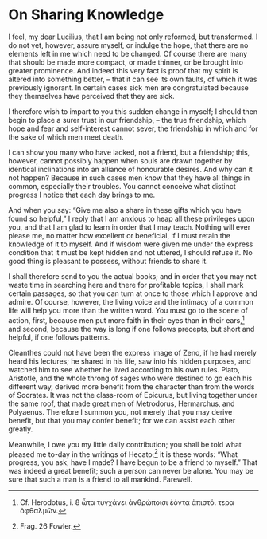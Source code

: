 # On Sharing Knowledge

I feel, my dear Lucilius, that I am being not only reformed, but transformed.
I do not yet, however, assure myself, or indulge the hope, that there are no elements left in me which need to be changed.
Of course there are many that should be made more compact, or made thinner, or be brought into greater prominence.
And indeed this very fact is proof that my spirit is altered into something better, -- that it can see its own faults, of which it was previously ignorant.
In certain cases sick men are congratulated because they themselves have perceived that they are sick.

I therefore wish to impart to you this sudden change in myself; I should then begin to place a surer trust in our friendship, -- the true friendship, which hope and fear and self-interest cannot sever, the friendship in which and for the sake of which men meet death.

I can show you many who have lacked, not a friend, but a friendship; this, however, cannot possibly happen when souls are drawn together by identical inclinations into an alliance of honourable desires.
And why can it not happen?
Because in such cases men know that they have all things in common, especially their troubles.
You cannot conceive what distinct progress I notice that each day brings to me.

And when you say: "Give me also a share in these gifts which you have found so helpful," I reply that I am anxious to heap all these privileges upon you, and that I am glad to learn in order that I may teach.
Nothing will ever please me, no matter how excellent or beneficial, if I must retain the knowledge of it to myself.
And if wisdom were given me under the express condition that it must be kept hidden and not uttered, I should refuse it.
No good thing is pleasant to possess, without friends to share it.

I shall therefore send to you the actual books; and in order that you may not waste time in searching here and there for profitable topics, I shall mark certain passages, so that you can turn at once to those which I approve and admire.
Of course, however, the living voice and the intimacy of a common life will help you more than the written word.
You must go to the scene of action, first, because men put more faith in their eyes than in their ears,[^6-1] and second, because the way is long if one follows precepts, but short and helpful, if one follows patterns.

Cleanthes could not have been the express image of Zeno, if he had merely heard his lectures; he shared in his life, saw into his hidden purposes, and watched him to see whether he lived according to his own rules.
Plato, Aristotle, and the whole throng of sages who were destined to go each his different way, derived more benefit from the character than from the words of Socrates.
It was not the class-room of Epicurus, but living together under the same roof, that made great men of Metrodorus, Hermarchus, and Polyaenus.
Therefore I summon you, not merely that you may derive benefit, but that you may confer benefit; for we can assist each other greatly.

Meanwhile, I owe you my little daily contribution; you shall be told what pleased me to-day in the writings of Hecato;[^6-2] it is these words: "What progress, you ask, have I made?
I have begun to be a friend to myself."
That was indeed a great benefit; such a person can never be alone.
You may be sure that such a man is a friend to all mankind.
Farewell.

[^6-1]: Cf. Herodotus, i. 8 ὦτα τυγχάνει ἀνθρώποισι ἐόντα ἀπιστό. τερα ὀφθαλμῶν.

[^6-2]: Frag. 26 Fowler.
